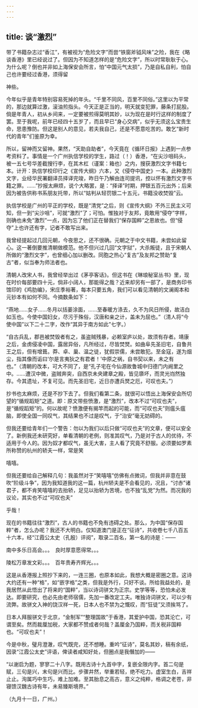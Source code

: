 ```yaml
---
---
---
```

title: 谈“激烈”
---



带了书籍杂志过“香江”，有被视为“危险文字”而尝“铁窗斧钺风味”之险，我在《略谈香港》里已经说过了。但因为不知道怎样的是“危险文字”，所以时常耿耿于心。为什么呢？倒也并非如上海保安会所言，怕“中国元气太损”，乃是自私自利，怕自己也许要经过香港，须得留

神些。

今年似乎是青年特别容易死掉的年头。“千里不同风，百里不同俗。”这里以为平常的，那边就算过激，滚油煎指头。今天正是正当的，明天就变犯罪，藤条打屁股。倘是年青人，初从乡间来，一定要被煎得莫明其妙，以为现在是时行这样的制度了罢。至于我呢，前年已经四十五岁了，而且早已“身心交病”，似乎无须这么宝贵生命，思患豫防。但这是别人的意见，若夫我自己，还是不愿意吃苦的。敢乞“新时代的青年”们鉴原为幸。

所以，留神而又留神。果然，“天助自助者”，今天竟在《循环日报》上遇到一点参考资料了。事情是一个广州执信学校的学生，路过（！）香港，“在尖沙咀码头，被一五七号华差截搜行李，在其木杠（谨案：箱也）之内，搜获激烈文字书籍七本。计开：执信学校印行之《宣传大纲》六本，又《侵夺中国史》一本。此种激烈文字，业经华民署翻译员择译完竣，昨日午乃解由连司提讯，控以怀有激烈文字书籍之罪。……”抄报太麻烦，说个大略罢，是：“择译”时期，押银五百元出外；后来因为被告供称书系朋友托带，所以“姑判从轻罚银二十五元，书籍没收焚毁”云。

执信学校是广州的平正的学校，既是“清党”之后，则《宣传大纲》不外三民主义可知，但一到“尖沙咀”，可就“激烈”了；可怕。惟独对于友邦，竟敢用“侵夺”字样，则确也未免“激烈”一点，因为忘了他们正在替我们“保存国粹”之恩故也。但“侵夺”上也许还有字，记者不敢写出来。

我曾经提起过几回元朝，今夜思之，还不很确。元朝之于中文书籍，未尝如此留心。这一著倒要推清朝做模范。他不但兴过几回“文字狱”，大杀叛徒，且于宋朝人所做的“激烈文字”，也曾细心加以删改。同胞之热心“复古”及友邦之赞助“复古”者，似当奉为师法者也。

清朝人改宋人书，我曾经举出过《茅亭客话》。但这书在《琳琅秘室丛书》里，现在时价每部要四十元，倘非小阔人，那能得之哉？近来却另有一部了，是商务印书馆印的《鸡肋编》，宋庄季裕著，每本只要五角，我们可以看见清朝的文澜阁本和元钞本有如何不同。今摘数条如下：

“燕地……女子……冬月以括蒌涂面，……至春暖方涤去，久不为风日所侵，故洁白如玉也。今使中国妇女，尽污于殊俗，汉唐和亲之计，盖未为屈也。”（清人将“今使中国”以下二十二字，改作“其异于南方如此”七字。）

“自古兵乱，郡邑被焚毁者有之，虽盗贼残暴，必赖室庐以处，故须有存者。靖康之后，金虏侵凌中国，露居异俗，凡所经过，尽皆焚燹。如曲阜先圣旧宅，自鲁共王之后，但有增葺。莽、卓、巢、温之徒，犹假崇儒，未尝敢犯。至金寇，遂为烟尘，指其像而诟曰‘尔是言夷狄之有君者！’中原之祸，自书契以来，未之有也。”（清朝的改本，可大不同了，是“孔子宅在今仙源故鲁城中归德门内阙里之中。……遭汉中微，盗贼奔突，自西京未央建章之殿，皆见隳坏，而灵光岿然独存。今其遗址，不复可见。而先圣旧宅，近日亦遭兵燹之厄，可叹也夫。”）

抄书也太麻烦，还是不抄下去了。但我们看第二条，就很可以悟出上海保安会所切望的“循规蹈矩”之道。即：原文带些愤激，是“激烈”，改本不过“可叹也夫”，是“循规蹈矩”的。何以故呢？愤激便有揭竿而起的可能，而“可叹也夫”则瘟头瘟脑，即使全国一同叹气，其结果也不过是叹气，于“治安”毫无妨碍的。

但我还要给青年们一个警告：勿以为我们以后只做“可叹也夫”的文章，便可以安全了。新例我还未研究好，单看清朝的老例，则准其叹气，乃是对于古人的优待，不适用于今人的。因为奴才都叹气，虽无大害，主人看了究竟不舒服。必须要如罗素所称赞的杭州的轿夫一样，常是笑

嘻嘻。

但我还要给自己解释几句：我虽然对于“笑嘻嘻”仿佛有点微词，但我并非意在鼓吹“阶级斗争”，因为我知道我的这一篇，杭州轿夫是不会看见的，况且，“讨赤”诸君子，都不肯笑嘻嘻的去抬轿，足见以抬轿为苦境，也不独“乱党”为然。而况我的议论，其实也不过“可叹也夫”

乎哉！

现在的书籍往往“激烈”，古人的书籍也不免有违碍之处。那么，为中国“保存国粹”者，怎么办呢？我还不大明白。仅知道澳门是正在“征诗”，共收卷七千八百五十六本，经“江霞公太史（孔殷）评阅”，取录二百名，第一名的诗是：——

南中多乐日高会。。。　良时厚意愿得常。。。

陵松万章发文彩。。。　百年贵寿齐辉光。。。

这是从香港报上照抄下来的，一连三圈，也原本如此，我想大概是密圈之意。这诗大约还有一种“格”，如“嵌字格”之类，但我是外行，只好不谈。所给我益处的，是我居然从此悟出了将来的“国粹”，当以诗词骈文为正宗。史学等等，恐怕未必发达。即要研究，也必先由老师宿儒，先加一番改定工夫。唯独诗词骈文，可以少有流弊。故骈文入神的饶汉祥一死，日本人也不禁为之慨叹，而“狂徒”又须挨骂了。

日本人拜服骈文于北京，“金制军”“整理国故”于香港，其爱护中国，恐其沦亡，可谓至矣。然而裁厘加税，大家都不赞成者何哉？盖厘金乃国粹，而关税非国粹也。“可叹也夫”！

今是中秋，璧月澄澈，叹气既完，还不想睡。重吟“征诗”，莫名其妙，稿有余纸，因录“江霞公太史”评语，俾读者咸知好处，但圈点是我僭加的——

“以谢启为题，寥寥二十八字。既用古诗十九首中字，复嵌全限内字。首二句是赋，三句是兴，末句是兴而比。步骤井然，举重若轻，绝不吃力。虚室生白，吉祥止止。洵属巧中生巧，难上加难。至其胎息之高古，意义之纯粹，格调之老苍，非寝馈汉魏古诗有年，未易臻斯境界。”

（九月十一日，广州。）